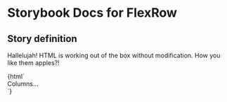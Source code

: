 

# Storybook Docs for FlexRow

<Meta title="govtnz-import/FlexRow" />

## Story definition

Hallelujah! HTML is working out of the box without modification.
How you like them apples?!

<Preview>
  <Story name="FlexRow" height="100px">
    {html`
      <div
        class="g-flex-row g-flex-top-xs g-flex-top-sm g-flex-top-md g-flex-top-lg g-flex-reversed-xs g-flex-reversed-sm g-flex-reversed-md g-flex-reversed-lg example"
      >
        Columns...
      </div>
    `}
  </Story>
</Preview>
